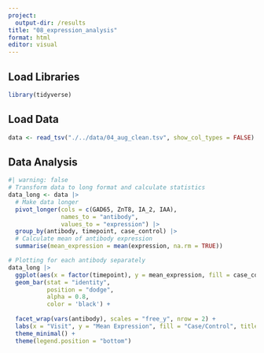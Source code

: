 ```yaml
---
project: 
  output-dir: /results
title: "08_expression_analysis"
format: html
editor: visual
---
```


## Load Libraries

```r
library(tidyverse)
```

## Load Data

```r
data <- read_tsv("./../data/04_aug_clean.tsv", show_col_types = FALSE)
```

## Data Analysis

```r
#| warning: false
# Transform data to long format and calculate statistics
data_long <- data |>
  # Make data longer
  pivot_longer(cols = c(GAD65, ZnT8, IA_2, IAA),
               names_to = "antibody", 
               values_to = "expression") |>
  group_by(antibody, timepoint, case_control) |>
  # Calculate mean of antibody expression
  summarise(mean_expression = mean(expression, na.rm = TRUE))

# Plotting for each antibody separately
data_long |>
  ggplot(aes(x = factor(timepoint), y = mean_expression, fill = case_control)) +
  geom_bar(stat = "identity",
           position = "dodge",
           alpha = 0.8,
           color = 'black') +
  
  facet_wrap(vars(antibody), scales = "free_y", nrow = 2) +
  labs(x = "Visit", y = "Mean Expression", fill = "Case/Control", title = "Antibody expression across the four visits stratified by case/control") +
  theme_minimal() + 
  theme(legend.position = "bottom")
```
